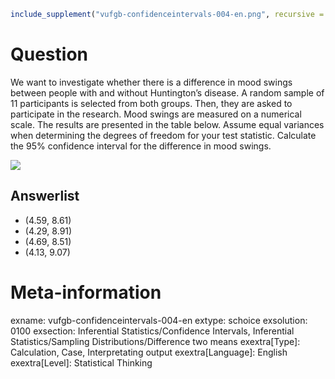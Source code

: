 ```{r, echo = FALSE, results = "hide"}
include_supplement("vufgb-confidenceintervals-004-en.png", recursive = TRUE)
```

Question
========
We want to investigate whether there is a difference in mood swings between people with and without Huntington’s disease. A random sample of 11 participants is selected from both groups. Then, they are asked to participate in the research. Mood swings are measured on a numerical scale. The results are presented in the table below. Assume equal variances when determining the degrees of freedom for your test statistic. Calculate the 95% confidence interval for the difference in mood swings.  

![](vufgb-confidenceintervals-004-en.png)

Answerlist
----------
* (4.59, 8.61) 
* (4.29, 8.91) 
* (4.69, 8.51) 
* (4.13, 9.07)

Meta-information
================
exname: vufgb-confidenceintervals-004-en
extype: schoice
exsolution: 0100
exsection: Inferential Statistics/Confidence Intervals, Inferential Statistics/Sampling Distributions/Difference two means
exextra[Type]: Calculation, Case, Interpretating output
exextra[Language]: English
exextra[Level]: Statistical Thinking